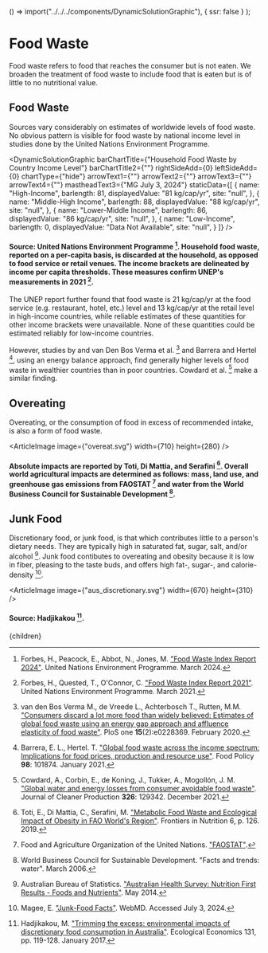 


  () => import("../../../components/DynamicSolutionGraphic"),
  { ssr: false }
);


# Food Waste

Food waste refers to food that reaches the consumer but is not eaten. We broaden the treatment of food waste to include food that is eaten but is of little to no nutritional value.

## Food Waste

Sources vary considerably on estimates of worldwide levels of food waste. No obvious pattern is visible for food waste by national income level in studies done by the United Nations Environment Programme.

<DynamicSolutionGraphic
  barChartTitle={"Household Food Waste by Country Income Level"}
  barChartTitle2={""}
  rightSideAdd={0}
  leftSideAdd={0}
  chartType={"hide"}
  arrowText1={""}
  arrowText2={""}
  arrowText3={""}
  arrowText4={""}
  mastheadText3={"MG July 3, 2024"}
 staticData={[
    {
     name: "High-Income",
      barlength: 81,
      displayedValue: "81 kg/cap/yr",
      site: "null",
    },
    {
      name: "Middle-High Income",
      barlength: 88,
      displayedValue: "88 kg/cap/yr",
      site: "null",
    },
	{
		name: "Lower-Middle Income",
		barlength: 86,
		displayedValue: "86 kg/cap/yr",
		site: "null",
	},
	{
		name: "Low-Income",
		barlength: 0,
		displayedValue: "Data Not Available",
		site: "null",
	}
  ]}
/>

#### Source: United Nations Environment Programme [^2]. Household food waste, reported on a per-capita basis, is discarded at the household, as opposed to food service or retail venues. The income brackets are delineated by income per capita thresholds. These measures confirm UNEP's measurements in 2021 [^15].

The UNEP report further found that food waste is 21 kg/cap/yr at the food service (e.g. restaurant, hotel, etc.) level and 13 kg/cap/yr at the retail level in high-income countries, while reliable estimates of these quantities for other income brackets were unavailable. None of these quantities could be estimated reliably for low-income countries.

However, studies by and van Den Bos Verma et al. [^6] and Barrera and Hertel [^4], using an energy balance approach, find generally higher levels of food waste in wealthier countries than in poor countries. Cowdard et al. [^5] make a similar finding.

<FoodDateLabelsUS />
<FoodWasteSellLooseUS />
<FoodWasteFEFO />
<FoodOutletsShouldMakeNearExpiredFoodAvailableSolution />

## Overeating
Overeating, or the consumption of food in excess of recommended intake, is also a form of food waste.

<ArticleImage image={"overeat.svg"} width={710} height={280} />
#### Absolute impacts are reported by Toti, Di Mattia, and Serafini [^9]. Overall world agricultural impacts are determined as follows: mass, land use, and greenhouse gas emissions from FAOSTAT [^3] and water from the World Business Council for Sustainable Development [^10].

<ReduceRestaurantMealSizeSolution />

## Junk Food

Discretionary food, or junk food, is that which contributes little to a person's dietary needs. They are typically high in saturated fat, sugar, salt, and/or alcohol [^14]. Junk food contibutes to overeating and obesity because it is low in fiber, pleasing to the taste buds, and offers high fat-, sugar-, and calorie-density [^1].

<ArticleImage image={"aus_discretionary.svg"} width={670} height={310} />
#### Source: Hadjikakou [^13].

[^1]: Magee, E. ["Junk-Food Facts"](https://www.webmd.com/diet/features/junk-food-facts). WebMD. Accessed July 3, 2024.

[^2]: Forbes, H., Peacock, E., Abbot, N., Jones, M. ["Food Waste Index Report 2024"](https://www.unep.org/resources/publication/food-waste-index-report-2024). United Nations Environment Programme. March 2024.

[^3]: Food and Agriculture Organization of the United Nations. ["FAOSTAT"](http://www.fao.org/faostat/en/#data).

[^4]: Barrera, E. L., Hertel. T. ["Global food waste across the income spectrum: Implications for food prices, production and resource use"](https://www.sciencedirect.com/science/article/pii/S0306919220300762). Food Policy **98**: 101874. January 2021.

[^5]: Cowdard, A., Corbin, E., de Koning, J., Tukker, A., Mogollón, J. M. ["Global water and energy losses from consumer avoidable food waste"](https://www.sciencedirect.com/science/article/pii/S0959652621035265). Journal of Cleaner Production **326**: 129342. December 2021.

[^6]: van den Bos Verma M., de Vreede L., Achterbosch T., Rutten, M.M. ["Consumers discard a lot more food than widely believed: Estimates of global food waste using an energy gap approach and affluence elasticity of food waste"](https://journals.plos.org/plosone/article?id=10.1371/journal.pone.0228369). PloS one **15**(2):e0228369. February 2020.

[^7]: Strecker, K., Bitzer, V., Kruijssen, F. ["Critical stages for post-harvest losses and nutrition outcomes in the value chains of bush beans and nightshade in Uganda"](https://link.springer.com/article/10.1007/s12571-021-01244-x). Food Security 14, pp. 411-426. January 2022.

[^8]: Sugri, I., Abubakari, M., Owusu, R. K., Bidzakin, J. K. ["Postharvest losses and mitigating technologies: evidence from Upper East Region of Ghana"](https://www.sciencedirect.com/science/article/pii/S2666188821000071). Sustainable Futures 3: 100048. 2021.

[^9]: Toti, E., Di Mattia, C., Serafini, M. ["Metabolic Food Waste and Ecological Impact of Obesity in FAO World's Region"](https://www.frontiersin.org/article/10.3389/fnut.2019.00126). Frontiers in Nutrition 6, p. 126. 2019.

[^10]: World Business Council for Sustainable Development. "Facts and trends: water". March 2006.

[^11]: World Food Programme. ["Post-Harvest Loss Reduction"](https://innovation.wfp.org/project/post-harvest-loss-prevention). Accessed October 8, 2022.

[^12]: Yahaya, S. M., Mardiyya, A. Y. ["Review of Post-Harvest Losses of Fruits and Vegetables"](https://biomedres.us/fulltexts/BJSTR.MS.ID.002448.php). Biomedical Journal of Scientific & Technical Research. January 2019.

[^13]: Hadjikakou, M. ["Trimming the excess: environmental impacts of discretionary food consumption in Australia"](https://www.sciencedirect.com/science/article/abs/pii/S0921800916303615). Ecological Economics 131, pp. 119-128. January 2017.

[^14]: Australian Bureau of Statistics. ["Australian Health Survey: Nutrition First Results - Foods and Nutrients"](https://www.abs.gov.au/statistics/health/health-conditions-and-risks/australian-health-survey-nutrition-first-results-foods-and-nutrients/latest-release). May 2014.

[^15]: Forbes, H., Quested, T., O'Connor, C. ["Food Waste Index Report 2021"](https://www.unep.org/resources/report/unep-food-waste-index-report-2021). United Nations Environment Programme. March 2021.

  <Article 
    focusAreaUrl={focusAreaUrl} 
    hierarchy={hierarchy} 
    site={site}
  >
    {children}
  </Article>